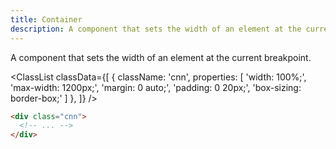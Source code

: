 ```yaml
---
title: Container
description: A component that sets the width of an element at the current breakpoint.
---
```



A component that sets the width of an element at the current breakpoint.

<ClassList
  classData={[
    {
      className: 'cnn',
      properties: [
        'width: 100%;',
        'max-width: 1200px;',
        'margin: 0 auto;',
        'padding: 0 20px;',
        'box-sizing: border-box;'
      ]
    },
  ]}
/>

```html
<div class="cnn">
  <!-- ... -->
</div>
```